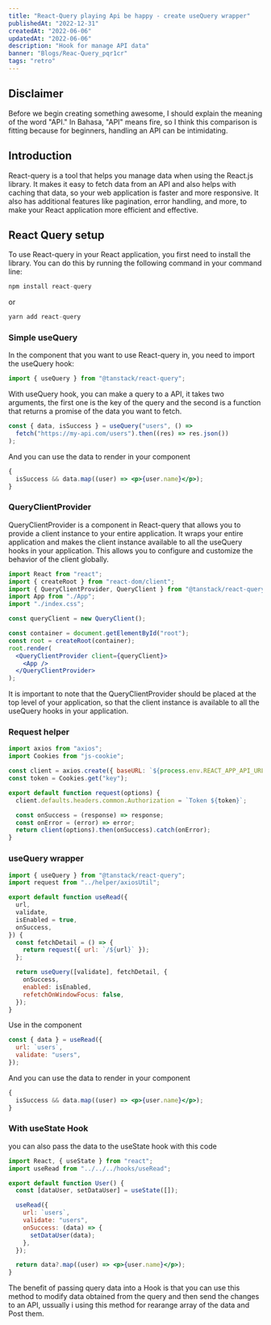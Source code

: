 ```yaml
---
title: "React-Query playing Api be happy - create useQuery wrapper"
publishedAt: "2022-12-31"
createdAt: "2022-06-06"
updatedAt: "2022-06-06"
description: "Hook for manage API data"
banner: "Blogs/Reac-Query_pqr1cr"
tags: "retro"
---
```


## Disclaimer

Before we begin creating something awesome, I should explain the meaning of the word "API." In Bahasa, "API" means fire, so I think this comparison is fitting because for beginners, handling an API can be intimidating.

## Introduction

React-query is a tool that helps you manage data when using the React.js library. It makes it easy to fetch data from an API and also helps with caching that data, so your web application is faster and more responsive. It also has additional features like pagination, error handling, and more, to make your React application more efficient and effective.

## React Query setup

To use React-query in your React application, you first need to install the library. You can do this by running the following command in your command line:

<CodeTitle title="components/emoji.tsx" lang="tsx" />

```jsx
npm install react-query
```

or

```jsx
yarn add react-query
```

### Simple useQuery

In the component that you want to use React-query in, you need to import the useQuery hook:

```jsx
import { useQuery } from "@tanstack/react-query";
```

With useQuery hook, you can make a query to a API, it takes two arguments, the first one is the key of the query and the second is a function that returns a promise of the data you want to fetch.

```jsx
const { data, isSuccess } = useQuery("users", () =>
  fetch("https://my-api.com/users").then((res) => res.json())
);
```

And you can use the data to render in your component

```jsx
{
  isSuccess && data.map((user) => <p>{user.name}</p>);
}
```

### QueryClientProvider

QueryClientProvider is a component in React-query that allows you to provide a client instance to your entire application. It wraps your entire application and makes the client instance available to all the useQuery hooks in your application. This allows you to configure and customize the behavior of the client globally.

```jsx
import React from "react";
import { createRoot } from "react-dom/client";
import { QueryClientProvider, QueryClient } from "@tanstack/react-query";
import App from "./App";
import "./index.css";

const queryClient = new QueryClient();

const container = document.getElementById("root");
const root = createRoot(container);
root.render(
  <QueryClientProvider client={queryClient}>
    <App />
  </QueryClientProvider>
);
```

It is important to note that the QueryClientProvider should be placed at the top level of your application, so that the client instance is available to all the useQuery hooks in your application.

### Request helper

```jsx
import axios from "axios";
import Cookies from "js-cookie";

const client = axios.create({ baseURL: `${process.env.REACT_APP_API_URL}` });
const token = Cookies.get("key");

export default function request(options) {
  client.defaults.headers.common.Authorization = `Token ${token}`;

  const onSuccess = (response) => response;
  const onError = (error) => error;
  return client(options).then(onSuccess).catch(onError);
}
```

### useQuery wrapper

```jsx
import { useQuery } from "@tanstack/react-query";
import request from "../helper/axiosUtil";

export default function useRead({
  url,
  validate,
  isEnabled = true,
  onSuccess,
}) {
  const fetchDetail = () => {
    return request({ url: `/${url}` });
  };

  return useQuery([validate], fetchDetail, {
    onSuccess,
    enabled: isEnabled,
    refetchOnWindowFocus: false,
  });
}
```

Use in the component

```jsx
const { data } = useRead({
  url: `users`,
  validate: "users",
});
```

And you can use the data to render in your component

```jsx
{
  isSuccess && data.map((user) => <p>{user.name}</p>);
}
```

### With useState Hook

you can also pass the data to the useState hook with this code

```jsx
import React, { useState } from "react";
import useRead from "../../../hooks/useRead";

export default function User() {
  const [dataUser, setDataUser] = useState([]);

  useRead({
    url: `users`,
    validate: "users",
    onSuccess: (data) => {
      setDataUser(data);
    },
  });

  return data?.map((user) => <p>{user.name}</p>);
}
```

The benefit of passing query data into a Hook is that you can use this method to modify data obtained from the query and then send the changes to an API,
ussually i using this method for rearange array of the data and Post them.

